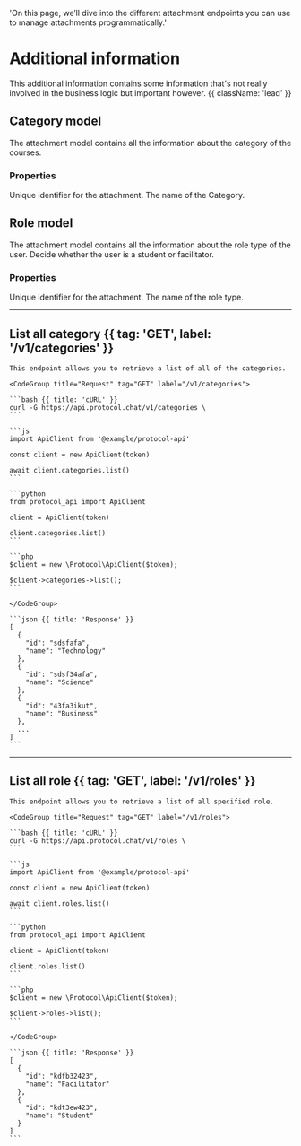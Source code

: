   'On this page, we’ll dive into the different attachment endpoints you can use to manage attachments programmatically.'

# Additional information

This additional information contains some information that's not really involved in the business logic but important however. {{ className: 'lead' }}

## Category model 

The attachment model contains all the information about the category of the courses.

### Properties

<Properties>
  <Property name="id" type="string">
    Unique identifier for the attachment.
  </Property>
  <Property name="name" type="string">
    The name of the Category.
  </Property>
</Properties>

## Role model

The attachment model contains all the information about the role type of the user. Decide whether the user is a student or facilitator.

### Properties

<Properties>
  <Property name="id" type="string">
    Unique identifier for the attachment.
  </Property>
  <Property name="name" type="string">
    The name of the role type.
  </Property>
</Properties>



---

## List all category {{ tag: 'GET', label: '/v1/categories' }}

<Row>
  <Col>

    This endpoint allows you to retrieve a list of all of the categories.
  </Col>
  <Col sticky>

    <CodeGroup title="Request" tag="GET" label="/v1/categories">

    ```bash {{ title: 'cURL' }}
    curl -G https://api.protocol.chat/v1/categories \
    ```

    ```js
    import ApiClient from '@example/protocol-api'

    const client = new ApiClient(token)

    await client.categories.list()
    ```

    ```python
    from protocol_api import ApiClient

    client = ApiClient(token)

    client.categories.list()
    ```

    ```php
    $client = new \Protocol\ApiClient($token);

    $client->categories->list();
    ```

    </CodeGroup>

    ```json {{ title: 'Response' }}
    [
      {
        "id": "sdsfafa",
        "name": "Technology"
      },
      {
        "id": "sdsf34afa",
        "name": "Science"
      },
      {
        "id": "43fa3ikut",
        "name": "Business"
      },
      ...
    ]
    ```

  </Col>
</Row>

---

## List all role {{ tag: 'GET', label: '/v1/roles' }}

<Row>
  <Col>

    This endpoint allows you to retrieve a list of all specified role.  
  </Col>
  <Col sticky>

    <CodeGroup title="Request" tag="GET" label="/v1/roles">

    ```bash {{ title: 'cURL' }}
    curl -G https://api.protocol.chat/v1/roles \
    ```

    ```js
    import ApiClient from '@example/protocol-api'

    const client = new ApiClient(token)

    await client.roles.list()
    ```

    ```python
    from protocol_api import ApiClient

    client = ApiClient(token)

    client.roles.list()
    ```

    ```php
    $client = new \Protocol\ApiClient($token);

    $client->roles->list();
    ```

    </CodeGroup>

    ```json {{ title: 'Response' }}
    [
      {
        "id": "kdfb32423",
        "name": "Facilitator"
      },
      {
        "id": "kdt3ew423",
        "name": "Student"
      }
    ]
    ```

  </Col>
</Row>

